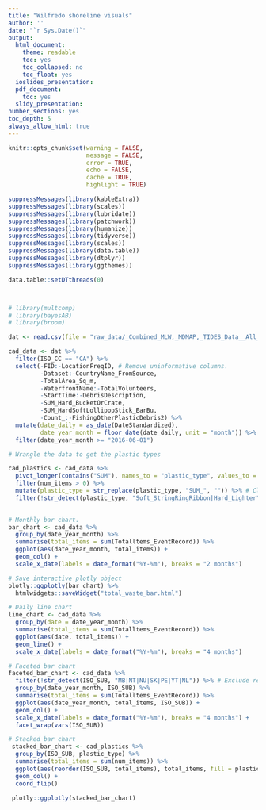```yaml
---
title: "Wilfredo shoreline visuals"
author: ''
date: "`r Sys.Date()`"
output:
  html_document:
    theme: readable
    toc: yes
    toc_collapsed: no
    toc_float: yes
  ioslides_presentation:
  pdf_document:
    toc: yes
  slidy_presentation:
number_sections: yes
toc_depth: 5
always_allow_html: true
---
```

```r
knitr::opts_chunk$set(warning = FALSE,
                      message = FALSE,
                      error = TRUE,
                      echo = FALSE,
                      cache = TRUE,
                      highlight = TRUE)
```

```r
suppressMessages(library(kableExtra))
suppressMessages(library(scales))
suppressMessages(library(lubridate))
suppressMessages(library(patchwork))
suppressMessages(library(humanize))
suppressMessages(library(tidyverse))
suppressMessages(library(scales))
suppressMessages(library(data.table))
suppressMessages(library(dtplyr))
suppressMessages(library(ggthemes))

data.table::setDTthreads(0)



# library(multcomp)
# library(bayesAB)
# library(broom)
```

```r
dat <- read.csv(file = "raw_data/_Combined_MLW,_MDMAP,_TIDES_Data__All_Points,_2015-2018.csv", stringsAsFactors = F)

cad_data <- dat %>% 
  filter(ISO_CC == "CA") %>% 
  select(-FID:-LocationFreqID, # Remove uninformative columns.
         -Dataset:-CountryName_FromSource,
         -TotalArea_Sq_m,
         -WaterfrontName:-TotalVolunteers,
         -StartTime:-DebrisDescription,
         -SUM_Hard_BucketOrCrate,
         -SUM_HardSoftLollipopStick_EarBu,
         -Count_:-FishingOtherPlasticDebris2) %>% 
  mutate(date_daily = as_date(DateStandardized), 
         date_year_month = floor_date(date_daily, unit = "month")) %>% # Create year-month field.
  filter(date_year_month >= "2016-06-01")

# Wrangle the data to get the plastic types

cad_plastics <- cad_data %>% 
  pivot_longer(contains("SUM"), names_to = "plastic_type", values_to = "num_items") %>% # Where the magic happens.
  filter(num_items > 0) %>% 
  mutate(plastic_type = str_replace(plastic_type, "SUM_", "")) %>% # Clean the names a bit.
  filter(!str_detect(plastic_type, "Soft_StringRingRibbon|Hard_Lighter")) # Clean up the visuals by removing low freq types.
  
```

```r

# Monthly bar chart.
bar_chart <- cad_data %>% 
  group_by(date_year_month) %>% 
  summarise(total_items = sum(Totalltems_EventRecord)) %>% 
  ggplot(aes(date_year_month, total_items)) +
  geom_col() +
  scale_x_date(labels = date_format("%Y-%m"), breaks = "2 months") 

# Save interactive plotly object
plotly::ggplotly(bar_chart) %>% 
  htmlwidgets::saveWidget("total_waste_bar.html")

# Daily line chart
line_chart <- cad_data %>% 
  group_by(date = date_year_month) %>%  
  summarise(total_items = sum(Totalltems_EventRecord)) %>% 
  ggplot(aes(date, total_items)) +
  geom_line() +
  scale_x_date(labels = date_format("%Y-%m"), breaks = "4 months") 

# Faceted bar chart
faceted_bar_chart <- cad_data %>% 
  filter(!str_detect(ISO_SUB, "MB|NT|NU|SK|PE|YT|NL")) %>% # Exclude regions w/o major data points
  group_by(date_year_month, ISO_SUB) %>% 
  summarise(total_items = sum(Totalltems_EventRecord)) %>% 
  ggplot(aes(date_year_month, total_items, ISO_SUB)) +
  geom_col() +
  scale_x_date(labels = date_format("%Y-%m"), breaks = "4 months") +
  facet_wrap(vars(ISO_SUB))

# Stacked bar chart
 stacked_bar_chart <- cad_plastics %>% 
  group_by(ISO_SUB, plastic_type) %>% 
  summarise(total_items = sum(num_items)) %>% 
  ggplot(aes(reorder(ISO_SUB, total_items), total_items, fill = plastic_type)) +
  geom_col() +
  coord_flip() 

 plotly::ggplotly(stacked_bar_chart)
  
```


